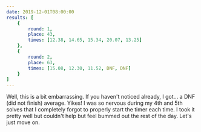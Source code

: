 ```yaml
---
date: 2019-12-01T08:00:00
results: [
    {
        round: 1,
        place: 43,
        times: [12.38, 14.65, 15.34, 20.07, 13.25]
    },
    {
        round: 2,
        place: 63,
        times: [15.08, 12.30, 11.52, DNF, DNF]
    }
]
---
```


Well, this is a bit embarrassing. If you haven't noticed already, I got... a DNF (did not finish) average. Yikes! I was so nervous during my 4th and 5th solves that I completely forgot to properly start the timer each time. I took it pretty well but couldn't help but feel bummed out the rest of the day. Let's just move on.